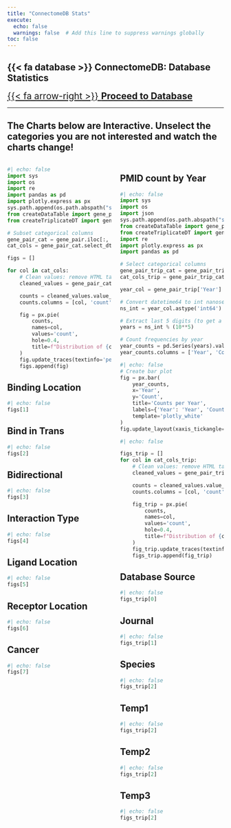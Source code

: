 ```yaml
---
title: "ConnectomeDB Stats"
execute:
  echo: false
  warnings: false  # Add this line to suppress warnings globally
toc: false
---
```


<h2> {{< fa database >}} ConnectomeDB: Database Statistics</h2>  
[{{< fa arrow-right >}} **Proceed to Database**](database.qmd){style="font-size: 1.5em;"}

---

## The Charts below are Interactive. Unselect the categories you are not interested and watch the charts change!

::: {.columns}

::: {.column width="50%"}

::: {.panel-tabset}

```python
#| echo: false
import sys
import os
import re
import pandas as pd
import plotly.express as px
sys.path.append(os.path.abspath("src"))
from createDataTable import gene_pair
from createTriplicateDT import gene_pair_trip

# Subset categorical columns
gene_pair_cat = gene_pair.iloc[:, [2, 7, 8, 9, 10, 13, 14, 16]]
cat_cols = gene_pair_cat.select_dtypes(include='object').columns

figs = []

for col in cat_cols:
    # Clean values: remove HTML tags
    cleaned_values = gene_pair_cat[col].astype(str).apply(lambda x: re.sub(r'<.*?>', '', x))

    counts = cleaned_values.value_counts().reset_index()
    counts.columns = [col, 'count']

    fig = px.pie(
        counts,
        names=col,
        values='count',
        hole=0.4,
        title=f"Distribution of {col}"
    )
    fig.update_traces(textinfo='percent+label', textposition='inside')
    figs.append(fig)

```

## Binding Location

```python
#| echo: false
figs[1]
```

## Bind in Trans

```python
#| echo: false
figs[2]
```

## Bidirectional

```python
#| echo: false
figs[3]
```

## Interaction Type

```python
#| echo: false
figs[4]
```


## Ligand Location

```python
#| echo: false
figs[5]
```


## Receptor Location

```python
#| echo: false
figs[6]
```

## Cancer

```python
#| echo: false
figs[7]
```

:::

:::

::: {.column width="50%"}

::: {.panel-tabset}

## PMID count by Year 

```python
#| echo: false
import sys
import os
import json
sys.path.append(os.path.abspath("src"))
from createDataTable import gene_pair
from createTriplicateDT import gene_pair_trip
import re
import plotly.express as px
import pandas as pd

# Select categorical columns
gene_pair_trip_cat = gene_pair_trip.iloc[:, [3,6,10]]
cat_cols_trip = gene_pair_trip_cat.select_dtypes(include='object').columns

year_col = gene_pair_trip['Year']

# Convert datetime64 to int nanoseconds since epoch
ns_int = year_col.astype('int64')

# Extract last 5 digits (to get a usable year approximation)
years = ns_int % (10**5)

# Count frequencies by year
year_counts = pd.Series(years).value_counts().sort_index().reset_index()
year_counts.columns = ['Year', 'Count']

```

```python
#| echo: false
# Create bar plot
fig = px.bar(
    year_counts,
    x='Year',
    y='Count',
    title='Counts per Year',
    labels={'Year': 'Year', 'Count': 'Count'},
    template='plotly_white'
)
fig.update_layout(xaxis_tickangle=-45)

```

```python
#| echo: false

figs_trip = []
for col in cat_cols_trip:
    # Clean values: remove HTML tags
    cleaned_values = gene_pair_trip_cat[col].astype(str).apply(lambda x: re.sub(r'<.*?>', '', x))

    counts = cleaned_values.value_counts().reset_index()
    counts.columns = [col, 'count']

    fig_trip = px.pie(
        counts,
        names=col,
        values='count',
        hole=0.4,
        title=f"Distribution of {col}"
    )
    fig_trip.update_traces(textinfo='percent+label', textposition='inside')
    figs_trip.append(fig_trip)

```

## Database Source

```python
#| echo: false
figs_trip[0]

```


## Journal

```python
#| echo: false
figs_trip[1]
```

## Species

```python
#| echo: false
figs_trip[2]
```


## Temp1

```python
#| echo: false
figs_trip[2]
```

## Temp2

```python
#| echo: false
figs_trip[2]
```

## Temp3

```python
#| echo: false
figs_trip[2]
```
:::

:::

:::
